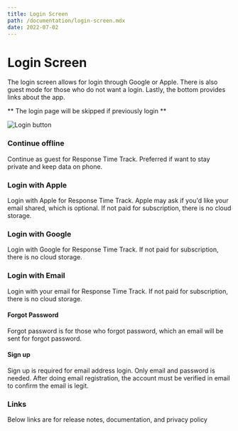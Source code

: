 ```yaml
---
title: Login Screen
path: /documentation/login-screen.mdx
date: 2022-07-02
---
```


# Login Screen

The login screen allows for login through Google or Apple.
There is also guest mode for those who do not want a login.
Lastly, the bottom provides links about the app.

** The login page will be skipped if previously login **

![Login button](../../images/doc/login/login_screen.jpg)

### Continue offline

Continue as guest for Response Time Track. Preferred if want to stay private and keep data on phone.

### Login with Apple

Login with Apple for Response Time Track.
Apple may ask if you'd like your email shared, which is optional.
If not paid for subscription, there is no cloud storage.

### Login with Google

Login with Google for Response Time Track.
If not paid for subscription, there is no cloud storage.

### Login with Email

Login with your email for Response Time Track.
If not paid for subscription, there is no cloud storage.

#### Forgot Password

Forgot password is for those who forgot password, which an email will be sent for forgot password.

#### Sign up

Sign up is required for email address login.
Only email and password is needed.
After doing email registration, the account must be verified in email to confirm the email is legit.

### Links

Below links are for release notes, documentation, and privacy policy

